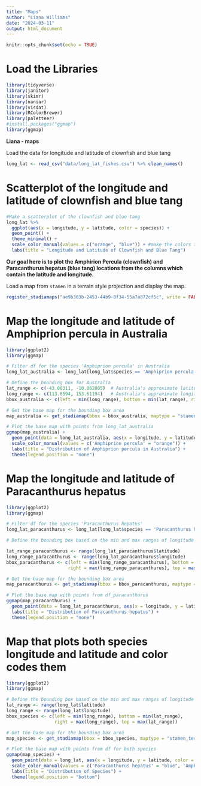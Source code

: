 ```yaml
---
title: "Maps"
author: "Liana Williams"
date: "2024-03-11"
output: html_document
---
```


```r
knitr::opts_chunk$set(echo = TRUE)
```


# Load the Libraries 
```r
library(tidyverse)
library(janitor)
library(skimr)
library(naniar)
library(visdat)
library(RColorBrewer)
library(paletteer)
#install.packages("ggmap")
library(ggmap)
```
**Liana - maps**

Load the data for longitude and latitude of clownfish and blue tang
```r
long_lat <- read_csv("data/long_lat_fishes.csv") %>% clean_names()
```

# Scatterplot of the longitude and latitude of clownfish and blue tang
```r
#Make a scatterplot of the clownfish and blue tang
long_lat %>%
  ggplot(aes(x = longitude, y = latitude, color = species)) +
  geom_point() +
  theme_minimal() +
  scale_color_manual(values = c("orange", "blue")) + #make the colors the same as Marlin and Dory so, the colors are consistent. 
  labs(title = "Longitude and Latitude of Clownfish and Blue Tang")
```

**Our goal here is to plot the Amphirion Percula (clownfish) and Paracanthurus hepatus (blue tang) locations from the columns which contain the latitude and longitude.**

Load a map from `stamen` in a terrain style projection and display the map. 
```r
register_stadiamaps("ae9b303b-2453-44b9-8f34-55a7a872cf5c", write = FALSE)
```

# Map the longitude and latitude of Amphiprion percula in Australia
```r
library(ggplot2)
library(ggmap)

# Filter df for the species 'Amphiprion percula' in Australia
long_lat_australia <- long_lat[long_lat$species == 'Amphiprion percula',]

# Define the bounding box for Australia
lat_range <- c(-43.00311, -10.062805)  # Australia's approximate latitudinal range
long_range <- c(113.6594, 153.61194)   # Australia's approximate longitudinal range
bbox_australia <- c(left = min(long_range), bottom = min(lat_range), right = max(long_range), top = max(lat_range))

# Get the base map for the bounding box area
map_australia <- get_stadiamap(bbox = bbox_australia, maptype = "stamen_terrain", zoom = 6)

# Plot the base map with points from long_lat_australia
ggmap(map_australia) +
  geom_point(data = long_lat_australia, aes(x = longitude, y = latitude, color = species), size = 1.5) +
  scale_color_manual(values = c('Amphiprion percula' = "orange")) +
  labs(title = "Distribution of Amphiprion percula in Australia") +
  theme(legend.position = "none")
```

# Map the longitude and latitude of Paracanthurus hepatus
```r
library(ggplot2)
library(ggmap)

# Filter df for the species 'Paracanthurus hepatus'
long_lat_paracanthurus <- long_lat[long_lat$species == 'Paracanthurus hepatus',]

# Define the bounding box based on the min and max ranges of longitude and latitude for 'Paracanthurus hepatus'

lat_range_paracanthurus <- range(long_lat_paracanthurus$latitude)
long_range_paracanthurus <- range(long_lat_paracanthurus$longitude)
bbox_paracanthurus <- c(left = min(long_range_paracanthurus), bottom = min(lat_range_paracanthurus), 
                       right = max(long_range_paracanthurus), top = max(lat_range_paracanthurus))

# Get the base map for the bounding box area
map_paracanthurus <- get_stadiamap(bbox = bbox_paracanthurus, maptype = "stamen_terrain", zoom = 6)

# Plot the base map with points from df_paracanthurus
ggmap(map_paracanthurus) +
  geom_point(data = long_lat_paracanthurus, aes(x = longitude, y = latitude), color = "blue", size = 1) +
  labs(title = "Distribution of Paracanthurus hepatus") +
  theme(legend.position = "none")
```

# Map that plots both species longitude and latitude and color codes them
```r
library(ggplot2)
library(ggmap)

# Define the bounding box based on the min and max ranges of longitude and latitude for both species
lat_range <- range(long_lat$latitude)
long_range <- range(long_lat$longitude)
bbox_species <- c(left = min(long_range), bottom = min(lat_range), 
                  right = max(long_range), top = max(lat_range))

# Get the base map for the bounding box area
map_species <- get_stadiamap(bbox = bbox_species, maptype = "stamen_terrain", zoom = 4)

# Plot the base map with points from df for both species
ggmap(map_species) +
  geom_point(data = long_lat, aes(x = longitude, y = latitude, color = species), size = 1, alpha=0.7) +
  scale_color_manual(values = c('Paracanthurus hepatus' = "blue", 'Amphiprion percula' = "orange")) +
  labs(title = "Distribution of Species") +
  theme(legend.position = "bottom")
```

